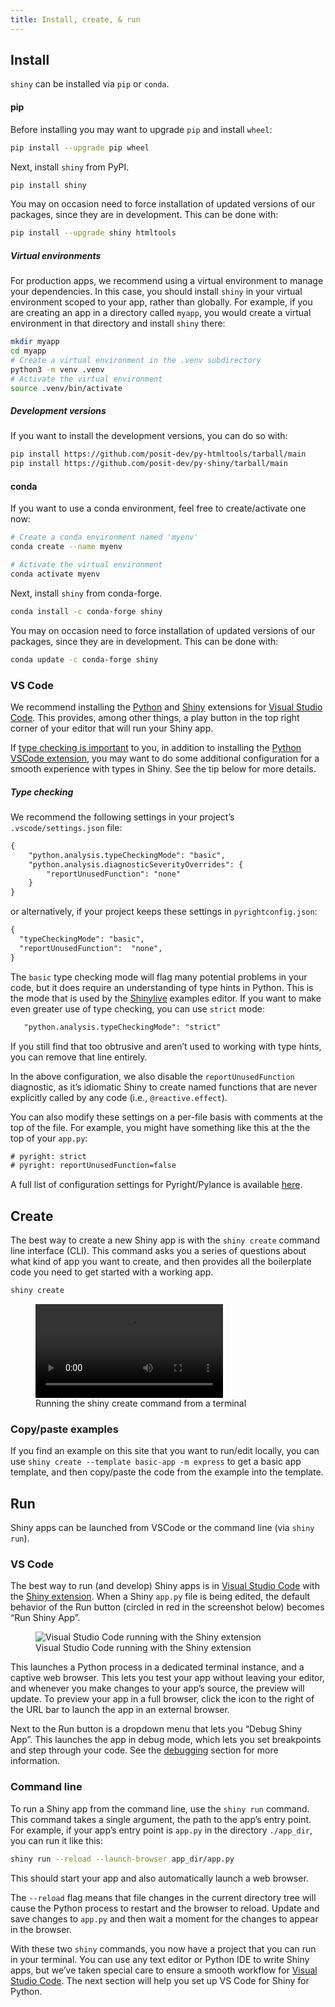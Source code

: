 ```yaml
---
title: Install, create, & run
---
```


## Install

`shiny` can be installed via `pip` or `conda`.

::: {.panel-tabset .panel-pills}

#### pip

Before installing you may want to upgrade `pip` and install `wheel`:

```bash
pip install --upgrade pip wheel
```

Next, install `shiny` from PyPI.

```bash
pip install shiny
```

You may on occasion need to force installation of updated versions of our packages, since they are in development. This can be done with:

```bash
pip install --upgrade shiny htmltools
```

::: {.callout-note collapse="true"}
##### Virtual environments

For production apps, we recommend using a virtual environment to manage your dependencies. In this case, you should install `shiny` in your virtual environment scoped to your app, rather than globally. For example, if you are creating an app in a directory called `myapp`, you would create a virtual environment in that directory and install `shiny` there:

```bash
mkdir myapp
cd myapp
# Create a virtual environment in the .venv subdirectory
python3 -m venv .venv
# Activate the virtual environment
source .venv/bin/activate
```
:::

::: {.callout-note collapse="true"}
##### Development versions

If you want to install the development versions, you can do so with:

```bash
pip install https://github.com/posit-dev/py-htmltools/tarball/main
pip install https://github.com/posit-dev/py-shiny/tarball/main
```
:::


#### conda

If you want to use a conda environment, feel free to create/activate one now:

```bash
# Create a conda environment named 'myenv'
conda create --name myenv

# Activate the virtual environment
conda activate myenv
```

Next, install `shiny` from conda-forge.

```bash
conda install -c conda-forge shiny
```

You may on occasion need to force installation of updated versions of our packages, since they are in development. This can be done with:

```bash
conda update -c conda-forge shiny
```

:::

### VS Code

We recommend installing the [Python][vscode-python] and [Shiny][vscode-shiny] extensions for [Visual Studio Code][vscode]. This provides, among other things, a play button in the top right corner of your editor that will run your Shiny app.

If [type checking is important](https://john-tucker.medium.com/type-checking-python-306ad8339da1) to you, in addition to installing the [Python VSCode extension][vscode-python], you may want to do some additional configuration for a smooth experience with types in Shiny. See the tip below for more details.

::: {.callout-tip collapse="true"}
##### Type checking

We recommend the following settings in your project's `.vscode/settings.json` file:

```default
{
    "python.analysis.typeCheckingMode": "basic",
    "python.analysis.diagnosticSeverityOverrides": {
        "reportUnusedFunction": "none"
    }
}
```

or alternatively, if your project keeps these settings in `pyrightconfig.json`:

```default
{
  "typeCheckingMode": "basic",
  "reportUnusedFunction":  "none",
}
```

The `basic` type checking mode will flag many potential problems in your code, but it does require an understanding of type hints in Python. This is the mode that is used by the [Shinylive](https://shinylive.io) examples editor. If you want to make even greater use of type checking, you can use `strict` mode:

```default
   "python.analysis.typeCheckingMode": "strict"
```

If you still find that too obtrusive and aren't used to working with type hints, you can remove that line entirely.

In the above configuration, we also disable the `reportUnusedFunction` diagnostic, as it's idiomatic Shiny to create named functions that are never explicitly called by any code (i.e., `@reactive.effect`).

You can also modify these settings on a per-file basis with comments at the top of the file. For example, you might have something like this at the the top of your `app.py`:

```default
# pyright: strict
# pyright: reportUnusedFunction=false
```

A full list of configuration settings for Pyright/Pylance is available [here](https://github.com/microsoft/pyright/blob/main/docs/configuration.md).

[vscode]: https://code.visualstudio.com/
[vscode-shiny]: https://marketplace.visualstudio.com/items?itemName=posit.shiny
[vscode-python]: https://marketplace.visualstudio.com/items?itemName=ms-python.python
:::


## Create

The best way to create a new Shiny app is with the `shiny create` command line interface (CLI). This command asks you a series of questions about what kind of app you want to create, and then provides all the boilerplate code you need to get started with a working app.

```bash
shiny create
```

![Running the shiny create command from a terminal](assets/shiny-create.mp4){class="img-shadow"}

::: callout-tip
### Copy/paste examples

If you find an example on this site that you want to run/edit locally, you can use `shiny create --template basic-app -m express` to get a basic app template, and then copy/paste the code from the example into the template.
:::


## Run

Shiny apps can be launched from VSCode or the command line (via `shiny run`).

### VS Code

The best way to run (and develop) Shiny apps is in [Visual Studio Code][vscode] with the [Shiny extension][vscode-shiny]. When a Shiny `app.py` file is being edited, the default behavior of the Run button (circled in red in the screenshot below) becomes "Run Shiny App".

![Visual Studio Code running with the Shiny extension](assets/vscode.png)

This launches a Python process in a dedicated terminal instance, and a captive web browser. This lets you test your app without leaving your editor, and whenever you make changes to your app's source, the preview will update. To preview your app in a full browser, click the icon to the right of the URL bar to launch the app in an external browser.

Next to the Run button is a dropdown menu that lets you "Debug Shiny App". This launches the app in debug mode, which lets you set breakpoints and step through your code. See the [debugging](debug.qmd) section for more information.

### Command line

To run a Shiny app from the command line, use the `shiny run` command. This command takes a single argument, the path to the app's entry point. For example, if your app's entry point is `app.py` in the directory `./app_dir`, you can run it like this:

```bash
shiny run --reload --launch-browser app_dir/app.py
```

This should start your app and also automatically launch a web browser.

The `--reload` flag means that file changes in the current directory tree will cause the Python process to restart and the browser to reload. Update and save changes to `app.py` and then wait a moment for the changes to appear in the browser.

With these two `shiny` commands, you now have a project that you can run in your terminal. You can use any text editor or Python IDE to write Shiny apps, but we've taken special care to ensure a smooth workflow for [Visual Studio Code][vscode]. The next section will help you set up VS Code for Shiny for Python.
